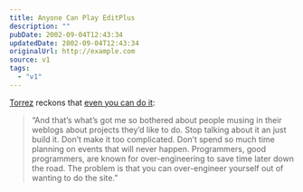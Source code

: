 ```yaml
---
title: Anyone Can Play EditPlus
description: ""
pubDate: 2002-09-04T12:43:34
updatedDate: 2002-09-04T12:43:34
originalUrl: http://example.com
source: v1
tags:
  - "v1"
---
```


[Torrez][1] reckons that [even you can do it][2]:

> &#8220;And that&#8217;s what&#8217;s got me so bothered about people musing in their weblogs about projects they&#8217;d like to do. Stop talking about it an just build it. Don&#8217;t make it too complicated. Don&#8217;t spend so much time planning on events that will never happen. Programmers, good programmers, are known for over-engineering to save time later down the road. The problem is that you can over-engineer yourself out of wanting to do the site.&#8221;

[1]: http://torrez.org/ "Torrez.org"
[2]: http://torrez.org/archives/000300.php "Torrez.org: Even You Can Do It (and he's dead right)"
